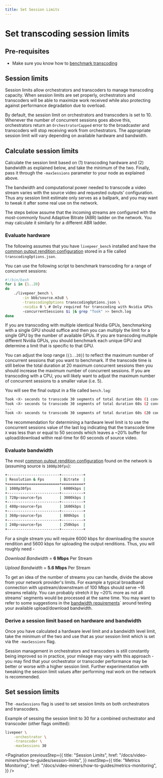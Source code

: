 ```yaml
---
title: Set Session Limits
---
```


# Set transcoding session limits

## Pre-requisites

- Make sure you know how to
  [benchmark transcoding](/docs/video-miners/how-to-guides/benchmarking.md)

## Session limits

Session limits allow orchestrators and transcoders to manage transcoding
capacity. When session limits are set properly, orchestrators and transcoders
will be able to maximize work received while also protecting against performance
degradation due to overload.

By default, the session limit on orchestrators and transcoders is set to 10.
Whenever the number of concurrent sessions goes above this, orchestrators return
an `OrchestratorCapped` error to the broadcaster and transcoders will stop
receiving work from orchestrators. The appropriate session limit will vary
depending on available hardware and bandwidth.

## Calculate session limits

Calculate the session limit based on (1) transcoding hardware and (2) bandwidth
as explained below, and take the minimum of the two. Finally, pass it through
the `-maxSessions` parameter to your node as explained above.

The bandwidth and computational power needed to transcode a video stream varies
with the source video and requested outputs' configuration. Thus any session
limit estimate only serves as a ballpark, and you may want to tweak it after
some real use on the network.

The steps below assume that the incoming streams are configured with the
most-commonly found Adaptive Bitrate (ABR) ladder on the network. You may
calculate it similarly for a different ABR ladder.

### Evaluate hardware

The following assumes that you have `livepeer_bench` installed and have the
[common output rendition configuration](https://github.com/livepeer/go-livepeer/blob/master/cmd/livepeer_bench/transcodingOptions.json)
stored in a file called `transcodingOptions.json`.

You can use the following script to benchmark transcoding for a range of
concurrent sessions:

```bash
#!/bin/bash
for i in {1..20}
do
    ./livepeer_bench \
        -in bbb/source.m3u8 \
        -transcodingOptions transcodingOptions.json \
        -nvidia 0 \ # Only required for transcoding with Nvidia GPUs
        -concurrentSessions $i |& grep "Took" >> bench.log
done
```

If you are transcoding with multiple identical Nvidia GPUs, benchmarking with a
single GPU should suffice and then you can multiply the limit for a single GPU
by the number of available GPUs. If you are transcoding multiple different
Nvidia GPUs, you should benchmark each unique GPU and determine a limit that is
specific to that GPU.

You can adjust the loop range (`{1..20}`) to reflect the maximum number of
concurrent sessions that you want to benchmark. If the transcode time is still
below the total duration at 20 maximum concurrent sessions then you should
increase the maximum number of concurrent sessions. If you are transcoding with
a CPU, you will likely want to adjust the maximum number of concurrent sessions
to a smaller value (i.e. 5).

You will see the final output in a file called `bench.log`:

```bash
Took <X> seconds to transcode 30 segments of total duration 60s (1 concurrent sessions)
Took <X> seconds to transcode 30 segments of total duration 60s (2 concurrent sessions)
...
Took <X> seconds to transcode 30 segments of total duration 60s (20 concurrent sessions)
```

The recommendation for determining a hardware level limit is to use the
concurrent sessions value of the last log indicating that the transcode time `X`
was less than or equal to 50 seconds which leaves a ~20% buffer for
upload/download within real-time for 60 seconds of source video.

### Evaluate bandwidth

The most
[common output rendition configuration](https://github.com/livepeer/go-livepeer/blob/master/cmd/livepeer_bench/transcodingOptions.json>)
found on the network is (assuming source is `1080p30fps`):

```bash
+------------------------+----------+
| Resolution & Fps       | Bitrate  |
+========================+==========+
| 1080p30fps             | 6000kbps |
+------------------------+----------+
| 720p<source>fps        | 3000kbps |
+------------------------+----------+
| 480p<source>fps        | 1600kbps |
+------------------------+----------+
| 360p<source>fps        | 800kbps  |
+------------------------+----------+
| 240p<source>fps        | 250kbps  |
+------------------------+----------+
```

For a single stream you will require 6000 kbps for downloading the source
rendition and 5600 kbps for uploading the output renditions. Thus, you will
roughly need -

_Download Bandwidth_ = **6 Mbps** Per Stream

_Upload Bandwidth_ = **5.6 Mbps** Per Stream

To get an idea of the number of streams you can handle, divide the above from
your network provider's limits. For example a typical broadband connection with
upstream/downstream of 100 Mbps should serve ~16 streams reliably. You can
probably stretch it by ~20% more as not all streams' segments would be processed
at the same time. You may want to refer to some suggestions in the
[bandwidth requirements](/docs/video-miners/reference/bandwidth)` around testing
your available upload/download bandwidth.

### Derive a session limit based on hardware and bandwidth

Once you have calculated a hardware level limit and a bandwidth level limit,
take the minimum of the two and use that as your session limit which is set via
the `-maxSessions` flag.

Session management in orchestrators and transcoders is still constantly being
improved so in practice, your mileage may vary with this approach - you may find
that your orchestrator or transcoder performance may be better or worse with a
higher session limit. Further experimentation with tweaking the session limit
values after performing real work on the network is recommended.

## Set session limits

The `-maxSessions` flag is used to set session limits on both orchestrators and
transcoders.

Example of sessing the session limit to 30 for a combined orchestrator and
transcoder (other flags omitted):

```bash
livepeer \
    -orchestrator \
    -transcoder \
    -maxSessions 30
```

<Pagination
  previousStep={{
    title: "Session Limits",
    href: "/docs/video-miners/how-to-guides/session-limits",
  }}
  nextStep={{
    title: "Metrics Monitoring",
    href: "/docs/video-miners/how-to-guides/metrics-monitoring",
  }}
/>
